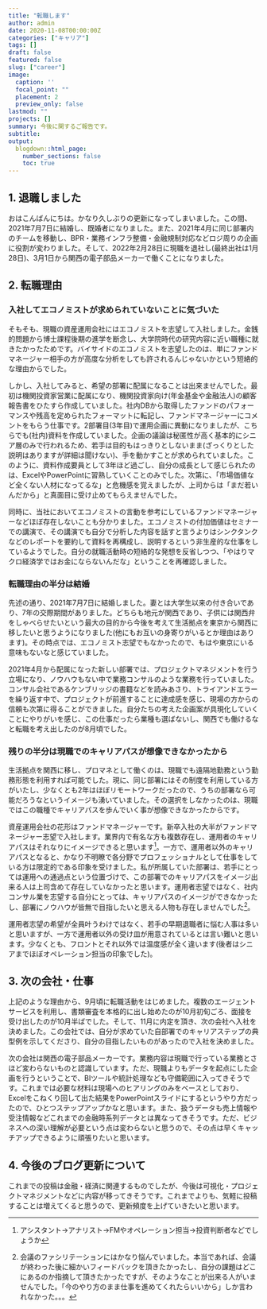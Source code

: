 ```yaml
---
title: "転職します"
author: admin
date: 2020-11-08T00:00:00Z
categories: ["キャリア"]
tags: []
draft: false
featured: false
slug: ["career"]
image:
  caption: ''
  focal_point: ""
  placement: 2
  preview_only: false
lastmod: ""
projects: []
summary: 今後に関するご報告です。
subtitle:
output: 
  blogdown::html_page:
    number_sections: false
    toc: true
---
```


## 1. 退職しました

おはこんばんにちは。かなり久しぶりの更新になってしまいました。この間、2021年7月7日に結婚し、既婚者になりました。また、2021年4月に同じ部署内のチームを移動し、BPR・業務インフラ整備・金融規制対応などロジ周りの企画に役割が変わりました。そして、2022年2月28日に現職を退社し(最終出社は1月28日)、3月1日から関西の電子部品メーカーで働くことになりました。

## 2. 転職理由

### 入社してエコノミストが求められていないことに気づいた

そもそも、現職の資産運用会社にはエコノミストを志望して入社しました。金銭的問題から博士課程後期の進学を断念し、大学院時代の研究内容に近い職種に就きたかったためです。バイサイドのエコノミストを志望したのは、単にファンドマネージャー相手の方が高度な分析をしても許されるんじゃないかという短絡的な理由からでした。

しかし、入社してみると、希望の部署に配属になることは出来ませんでした。最初は機関投資家営業に配属になり、機関投資家向け(年金基金や金融法人)の顧客報告書をひたすら作成していました。社内DBから取得したファンドのパフォーマンスや残高を定められたフォーマットに転記し、ファンドマネージャーにコメントをもらう仕事です。2部署目(3年目)で運用企画に異動になりましたが、こちらでも(社内)資料を作成していました。企画の議論は秘匿性が高く基本的にシニア層のみで行われるため、若手は目的もはっきりとしないまま(ざっくりとした説明はありますが詳細は聞けない)、手を動かすことが求められていました。このように、資料作成要員として3年ほど過ごし、自分の成長として感じられたのは、ExcelやPowerPointに習熟していくことのみでした。次第に、「市場価値など全くない人材になってるな」と危機感を覚えましたが、上司からは「まだ若いんだから」と真面目に受け止めてもらえませんでした。

同時に、当社においてエコノミストの言動を参考にしているファンドマネージャーなどほぼ存在しないことも分かりました。エコノミストの付加価値はセミナーでの講演で、その講演でも自分で分析した内容を話すと言うよりはシンクタンクなどのレポートを要約して資料を再構成し、説明するという非生産的な仕事をしているようでした。自分の就職活動時の短絡的な発想を反省しつつ、「やはりマクロ経済学ではお金にならないんだな」ということを再確認しました。

### 転職理由の半分は結婚

先述の通り、2021年7月7日に結婚しました。妻とは大学生以来の付き合いであり、7年の交際期間がありました。どちらも地元が関西であり、子供には関西弁をしゃべらせたいという最大の目的から今後を考えて生活拠点を東京から関西に移したいと思うようになりました(他にもお互いの身寄りがいるとか理由はあります)。その時点では、エコノミスト志望でもなかったので、もはや東京にいる意味もないなと感じていました。

2021年4月から配属になった新しい部署では、プロジェクトマネジメントを行う立場になり、ノウハウもない中で業務コンサルのような業務を行っていました。コンサル会社であるケンブリッジの書籍などを読みあさり、トライアンドエラーを繰り返す中で、プロジェクトが前進することに達成感を感じ、現場の方からの信頼も次第に得ることができました。自分たちの考えた企画案が具現化していくことにやりがいを感じ、この仕事だったら業種も選ばないし、関西でも働けるなと転職を考え出したのが8月頃でした。

### 残りの半分は現職でのキャリアパスが想像できなかったから

生活拠点を関西に移し、プロマネとして働くのは、現職でも遠隔地勤務という勤務形態を利用すれば可能でした。現に、同じ部署にはその制度を利用している方がいたし、少なくとも2年はほぼリモートワークだったので、うちの部署なら可能だろうなというイメージも湧いていました。その選択をしなかったのは、現職ではこの職種でキャリアパスを歩んでいく事が想像できなかったからです。

資産運用会社の花形はファンドマネージャーです。新卒入社の大半がファンドマネージャー志望で入社します。業界内で有名な方も複数存在し、運用者のキャリアパスはそれなりにイメージできると思います[^1]。一方で、運用者以外のキャリアパスとなると、かなり不明瞭で各分野でプロフェッショナルとして仕事をしている方は限定的である印象を受けました。私が所属していた部署は、若手にとっては運用への通過点という位置づけで、この部署でのキャリアパスをイメージ出来る人は上司含めて存在していなかったと思います。運用者志望ではなく、社内コンサル業を志望する自分にとっては、キャリアパスのイメージができなかったし、部署にノウハウが皆無で目指したいと思える人物も存在しませんでした[^2]。

[^1]: アシスタント→アナリスト→FMやオペレーション担当→投資判断者などでしょうか

[^2]: 会議のファシリテーションにはかなり悩んでいました。本当であれば、会議が終わった後に細かいフィードバックを頂きたかったし、自分の課題はどこにあるのか指摘して頂きたかったですが、そのようなことが出来る人がいませんでした。「今のやり方のまま仕事を進めてくれたらいいから」しか言われなかった。。。

運用者志望の希望が全員叶うわけではなく、若手の早期退職者に悩む人事は多いと思いますが、一方で運用者以外の受け皿が用意されているとは言い難いと思います。少なくとも、フロントとそれ以外では温度感が全く違います(後者はシニアまでほぼオペレーション担当の印象でした)。

## 3. 次の会社・仕事

上記のような理由から、9月頃に転職活動をはじめました。複数のエージェントサービスを利用し、書類審査を本格的に出し始めたのが10月初旬ごろ、面接を受け出したのが10月半ばでした。そして、11月に内定を頂き、次の会社へ入社を決めました。この会社では、自分が求めていた自部署でのキャリアステップの典型例を示してくださり、自分の目指したいものがあったので入社を決めました。

次の会社は関西の電子部品メーカーです。業務内容は現職で行っている業務とさほど変わらないものと認識しています。ただ、現職よりもデータを起点にした企画を行うということで、BIツールや統計処理なども守備範囲に入ってきそうです。これまでは必要な材料は現場へのヒアリングのみをベースとしており、Excelをこねくり回して出た結果をPowerPointスライドにするというやり方だったので、ひとつステップアップかなと思います。また、扱うデータも売上情報や受注情報などこれまでの金融時系列データとは異なってきそうです。ただ、ビジネスへの深い理解が必要という点は変わらないと思うので、その点は早くキャッチアップできるように頑張りたいと思います。

## 4. 今後のブログ更新について

これまでの投稿は金融・経済に関連するものでしたが、今後は可視化・プロジェクトマネジメントなどに内容が移ってきそうです。これまでよりも、気軽に投稿することは増えてくると思うので、更新頻度を上げていきたいと思います。

